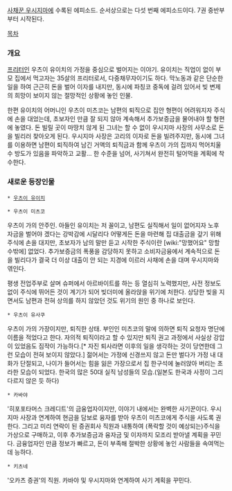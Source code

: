 [[사채꾼 우시지마]]에 수록된 에피소드. 순서상으로는 다섯 번째 에피소드이다. 7권 중반부부터 시작된다.

[[목차]]

=== 개요 ===
[[프리터]]인 우츠이 유이치의 가정을 중심으로 벌어지는 이야기. 유이치는 직업이 없이 부모 집에서 먹고자는 35살의 프리터로서, 다중채무자이기도 하다. 막노동과 같은 단순한 일을 하여 근근히 돈을 벌어 이자를 내지만, 동시에 파칭코 중독에 걸려 있어서 빚 변제의 희망이 보이지 않는 절망적인 상황에 놓인 인물.

한편 유이치의 어머니인 우츠이 미츠코는 남편의 퇴직으로 집안 형편이 어려워지자 주식에 손을 대었는데, 초보자인 만큼 잘 되지 않아 계속해서 추가보증금을 물어내야 할 형편에 놓였다. 돈 빌릴 곳이 마땅치 않게 된 그녀는 할 수 없이 우시지마 사장의 사무소로 돈을 빌리러 찾아오게 된다. 우시지마 사장은 고리의 이자로 돈을 빌려주지만, 동시에 그녀를 이용하면 남편이 퇴직하여 남긴 거액의 퇴직금과 함께 우츠이 가의 집까지 먹어치울 수 방도가 있음을 파악하고 교활... 한 수준을 넘어, 사기쳐서 완전히 털어먹을 계획에 착수한다.

=== 새로운 등장인물 ===
 * [[우츠이 유이치]]

 * 우츠이 미츠코
우츠이 가의 안주인. 아들인 유이치는 저 꼴이고, 남편도 실직해서 일이 없어지자 노후 자금을 벌어야 겠다는 강박감에 시달리다 어떻게든 돈을 마련해 집 대출금을 갚기 위해 주식에 손을 대지만, 초보자가 남의 말만 듣고 시작한 주식이란 [wiki:"망했어요" 망할 수밖에] 없었다. 추가보증금의 폭풍을 감당하지 못하고 소비자금융에서 계속적으로 돈을 빌리다가 결국 더 이상 대출이 안 되는 지경에 이르러 사채에 손을 대며 우시지마와 엮인다.

평생 전업주부로 살며 슈퍼에서 아르바이트를 하는 등 열심히 노력했지만, 사전 정보도 없이 주식에 뛰어든 것이 계기가 되어 빚더미에 올라앉을 위기에 처한다. 상당한 빚을 지면서도 남편과 전혀 상의를 하지 않았던 것도 위기의 원인 중 하나로 보인다.

 * 우츠이 유사쿠
우츠이 가의 가장이지만, 퇴직한 상태. 부인인 미츠코의 말에 의하면 퇴직 요청자 명단에 이름을 적었다고 한다. 자의적 퇴직이라고 할 수 있지만 퇴직 권고 과정에서 사실상 강압이 있었음도 짐작이 가능하다.[* 자진 퇴사라면 이후의 일을 생각하는 것이 당연한데 그런 모습이 전혀 보이지 않았다.] 젊어서는 가정에 신경쓰지 않고 돈만 벌다가 가정 내 대화가 단절되고, 나이가 들어서는 힘을 잃은 가장으로서 집 한구석에 눌러앉아 버리는 초라한 모습이 되었다. 한국의 많은 50대 실직 남성들의 모습.(일본도 한국과 사정이 그리 다르지 않은 듯 하다)

 * 카바야
'히포포타머스 크레디트'의 금융업자이지만, 이야기 내에서는 완벽한 사기꾼이다. 우시지마 사장과 연계하여 현금을 담보로 융자를 받아 우츠이 미츠코에게 주식을 사도록 권한다. 그리고 미리 연락이 된 증권회사 직원과 내통하여 (폭락할 것이 예상되는)주식을 가상으로 구매하고, 이후 추가보증금과 융자금 및 이자까지 모조리 받아낼 계획을 꾸민다. 금융업자인 만큼 정보가 빠르고, 돈이 부족해 절박한 상황에 놓인 사람들을 속여먹는 데 능하다.

 * 키츠네
'오카츠 증권'의 직원. 카바야 및 우시지마와 연계하여 사기 계획을 꾸민다.
